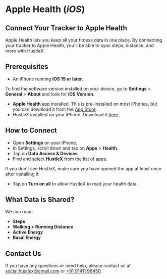 
# Apple Health (*iOS*)

## Connect Your Tracker to Apple Health

Apple Health lets you keep all your fitness data in one place. By connecting your tracker to Apple Health, you'll be able to sync steps, distance, and more with HustleX.

## Prerequisites

- An iPhone running **iOS 15 or later**.

<Note>To find the software version installed on your device, go to **Settings** > **General** > **About** and look for
	**iOS Version**.</Note>

- **Apple Health** app installed. This is pre-installed on most iPhones, but you can download it from the [App Store](https://apps.apple.com/us/app/apple-health/id1242545199).
- HustleX installed on your iPhone. Download it [here](https://hustlex.club/download).

## How to Connect

- Open **Settings** on your iPhone.
- In Settings, scroll down and tap on **Apps** > **Health**.
- Tap on **Data Access & Devices**.
- Find and select **HustleX** from the list of apps.

<Note>If you don't see HustleX, make sure you have opened the app at least once after installing it.</Note>

- Tap on **Turn on all** to allow HustleX to read your health data.

## What Data is Shared?

We can read:

- **Steps**
- **Walking + Running Distance**
- **Active Energy**
- **Basal Energy**

## Contact Us

If you have any questions or need help, please contact us at [social.hustlex@gmail.com](mailto:social.hustlex@gmail.com)
or [+91 91411 96450](tel:+919141196450).
